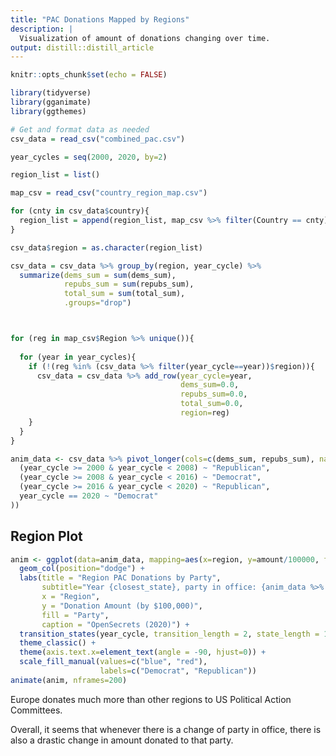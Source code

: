 ```yaml
---
title: "PAC Donations Mapped by Regions"
description: |
  Visualization of amount of donations changing over time.
output: distill::distill_article
---
```


```r
knitr::opts_chunk$set(echo = FALSE)

library(tidyverse)
library(gganimate)
library(ggthemes)
```


```r

# Get and format data as needed
csv_data = read_csv("combined_pac.csv")

year_cycles = seq(2000, 2020, by=2)

region_list = list()

map_csv = read_csv("country_region_map.csv")

for (cnty in csv_data$country){
  region_list = append(region_list, map_csv %>% filter(Country == cnty) %>% pull(Region))
}

csv_data$region = as.character(region_list)

csv_data = csv_data %>% group_by(region, year_cycle) %>%
  summarize(dems_sum = sum(dems_sum),
            repubs_sum = sum(repubs_sum),
            total_sum = sum(total_sum),
            .groups="drop")



for (reg in map_csv$Region %>% unique()){
  
  for (year in year_cycles){
    if (!(reg %in% (csv_data %>% filter(year_cycle==year))$region)){
      csv_data = csv_data %>% add_row(year_cycle=year,
                                      dems_sum=0.0,
                                      repubs_sum=0.0,
                                      total_sum=0.0,
                                      region=reg)
    }
  }
}

anim_data <- csv_data %>% pivot_longer(cols=c(dems_sum, repubs_sum), names_to="party", values_to="amount") %>% mutate(president_party = case_when(
  (year_cycle >= 2000 & year_cycle < 2008) ~ "Republican",
  (year_cycle >= 2008 & year_cycle < 2016) ~ "Democrat",
  (year_cycle >= 2016 & year_cycle < 2020) ~ "Republican",
  year_cycle == 2020 ~ "Democrat"
))


```


## Region Plot

```r


anim <- ggplot(data=anim_data, mapping=aes(x=region, y=amount/100000, fill=party)) +
  geom_col(position="dodge") +
  labs(title = "Region PAC Donations by Party",
       subtitle="Year {closest_state}, party in office: {anim_data %>% filter(year_cycle == closest_state) %>% slice(1) %>% pull(president_party)}",
       x = "Region",
       y = "Donation Amount (by $100,000)",
       fill = "Party",
       caption = "OpenSecrets (2020)") +
  transition_states(year_cycle, transition_length = 2, state_length = 1) +
  theme_classic() +
  theme(axis.text.x=element_text(angle = -90, hjust=0)) +
  scale_fill_manual(values=c("blue", "red"),
                    labels=c("Democrat", "Republican"))
animate(anim, nframes=200)
```

Europe donates much more than other regions to US Political Action Committees.

Overall, it seems that whenever there is a change of party in office, there is also a drastic change in amount donated to that party.
